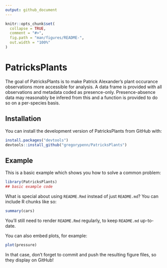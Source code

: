 ```yaml
---
output: github_document
---
```


<!-- README.md is generated from README.Rmd. Please edit that file -->

```r
knitr::opts_chunk$set(
  collapse = TRUE,
  comment = "#>",
  fig.path = "man/figures/README-",
  out.width = "100%"
)
```

# PatricksPlants

<!-- badges: start -->
<!-- badges: end -->

The goal of PatricksPlants is to make Patrick Alexander's plant occurance observations more accessible for analysis. A data frame is provided with all observations and metadata coded as presence-only. Presence-absence data may reasonably be infered from this and a function is provided to do so on a per-species basis.

## Installation

<!-- You can install the released version of PatricksPlants from [CRAN](https://CRAN.R-project.org) with: -->

<!-- ``` r -->
<!-- install.packages("PatricksPlants") -->
<!-- ``` -->

You can install the development version of PatricksPlants from GitHub with:

``` r
install.packages("devtools")
devtools::install_github("gregorypenn/PatricksPlants")
```

## Example

This is a basic example which shows you how to solve a common problem:

```r
library(PatricksPlants)
## basic example code
```

What is special about using `README.Rmd` instead of just `README.md`? You can include R chunks like so:

```r
summary(cars)
```

You'll still need to render `README.Rmd` regularly, to keep `README.md` up-to-date.

You can also embed plots, for example:

```r
plot(pressure)
```

In that case, don't forget to commit and push the resulting figure files, so they display on GitHub!
